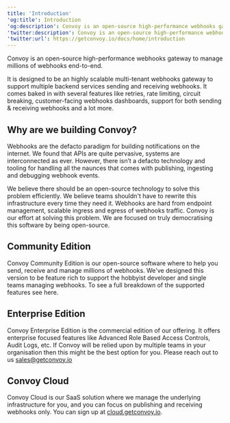 ```yaml
---
title: 'Introduction'
'og:title': Introduction
'og:description': Convoy is an open-source high-performance webhooks gateway to manage millions of webhooks end-to-end.
'twitter:description': Convoy is an open-source high-performance webhooks gateway to manage millions of webhooks end-to-end.
'twitter:url': https://getconvoy.io/docs/home/introduction
---
```


Convoy is an open-source high-performance webhooks gateway to manage millions of webhooks end-to-end.

It is designed to be an highly scalable multi-tenant webhooks gateway to support multiple backend services sending and receiving webhooks. It comes baked in with several features like retries, rate limiting, circuit breaking, customer-facing webhooks dashboards, support for both sending & receiving webhooks and a lot more.

## Why are we building Convoy?

Webhooks are the defacto paradigm for building notifications on the internet. We found that APIs are quite pervasive, systems are interconnected as ever. However, there isn’t a defacto technology and tooling for handling all the naunces that comes with publishing, ingesting and debugging webhook events.

We believe there should be an open-source technology to solve this problem efficiently. We believe teams shouldn't have to rewrite this infrastructure every time they need it. Webhooks are hard from endpoint management, scalable ingress and egress of webhooks traffic. Convoy is our effort at solving this problem. We are focused on truly democratising this software by being open-source.

## Community Edition

Convoy Community Edition is our open-source software where to help you send, receive and manage millions of webhooks. We've designed this version to be feature rich to support the hobbyist developer and single teams managing webhooks. To see a full breakdown of the supported features see here.

## Enterprise Edition

Convoy Enterprise Edition is the commercial edition of our offering. It offers enterprise focused features like Advanced Role Based Access Controls, Audit Logs, etc. If Convoy will be relied upon by multiple teams in your organisation then this might be the best option for you. Please reach out to us sales@getconvoy.io

## Convoy Cloud

Convoy Cloud is our SaaS solution where we manage the underlying infrastructure for you, and you can focus on publishing and receiving webhooks only. You can sign up at [cloud.getconvoy.io](https://cloud.getconvoy.io/signup).

